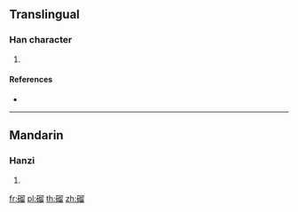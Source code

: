 {{character info/new}}
==Translingual==

===Han character===
{{Han char|rn=112|rad=石|as=10|sn=15|four=|canj=MRHHW}}

# {{defn|Han|sort=石10}}

====References====
* {{Han ref|kx=0834.150|dkj=24383|dj=1251.120|hdz=42449.010|uh=78C2|ud=30914}}

----

==Mandarin==

===Hanzi===
{{cmn-hanzi|pin=[[liù]] ([[liu4]])|wg=liu<sup>4</sup>}}

# {{defn|lang=cmn|sort=石10}}

[[fr:磂]]
[[pl:磂]]
[[th:磂]]
[[zh:磂]]